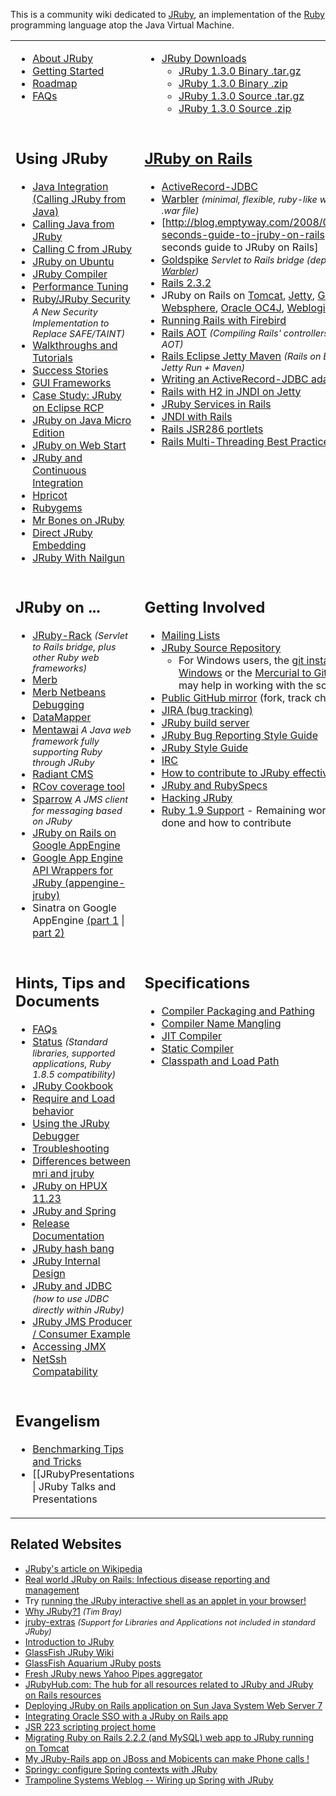 This is a community wiki dedicated to [http://jruby.org JRuby], an implementation of the [http://www.ruby-lang.org/en Ruby] programming language atop the Java Virtual Machine.

<table width="100%" cellpadding="10">

<tr valign="top">
<td>

* [[About JRuby]]
* [[Getting Started]]
* [[Roadmap]]
* [[FAQs]]

</td><td>

* [http://dist.codehaus.org/jruby JRuby Downloads]
** [http://dist.codehaus.org/jruby/1.3.0/jruby-bin-1.3.0.tar.gz JRuby 1.3.0 Binary .tar.gz]
** [http://dist.codehaus.org/jruby/1.3.0/jruby-bin-1.3.0.zip    JRuby 1.3.0 Binary .zip]
** [http://dist.codehaus.org/jruby/1.3.0/jruby-src-1.3.0.tar.gz JRuby 1.3.0 Source .tar.gz]
** [http://dist.codehaus.org/jruby/1.3.0/jruby-src-1.3.0.zip    JRuby 1.3.0 Source .zip]

</td>

</tr>
<tr valign="top">
<td>

==Using JRuby==

* [[Java Integration | Java Integration (Calling JRuby from Java)]]
* [[Calling Java from JRuby]]
* [[Calling C from JRuby]]
* [[JRuby on Ubuntu]]
* [[JRuby Compiler]]
* [[Performance Tuning]]
* [[Ruby_JRuby Security|Ruby/JRuby Security]] <span style="font-size:90%; font-style:italic">A New Security Implementation to Replace SAFE/TAINT)</span>
* [[Walkthroughs and Tutorials]]
* [[Success Stories]]
* [[GUI Frameworks]]
* [[Case_Study_JRuby on Eclipse RCP|Case Study: JRuby on Eclipse RCP]]
* [[JRuby on Java Micro Edition]]
* [[JRuby on Web Start]]
* [[JRuby and Continuous Integration]]
* [[Hpricot]]
* [[Rubygems]]
* [http://epirsch.blogspot.com/2008/10/making-mr-bones-work-with-jruby.html Mr Bones on JRuby]
* [[Direct JRuby Embedding]]
* [[JRuby With Nailgun]]
</td>
<td>

==[[JRuby on Rails]]==
* [[ActiveRecord-JDBC]]
* [[Warbler]] <span style="font-size:90%; font-style:italic">(minimal, flexible, ruby-like way to create .war file)</span>
* [http://blog.emptyway.com/2008/04/08/120-seconds-guide-to-jruby-on-rails| 120 seconds guide to JRuby on Rails]
* [[Goldspike]] <span style="font-size:90%; font-style:italic">Servlet to Rails bridge (deprecated, see [[Warbler]])</span>
* [[Rails_2_3_2|Rails 2.3.2]]
* JRuby on Rails on [http://atalks.prokhorenko.us/2009/02/ruby-on-rails-application-migrating.html Tomcat], [[JRuby on Rails on Jetty|Jetty]], [[JRuby on Rails in GlassFish|Glassfish]], [[JRuby on Rails on WebSphere|Websphere]], [http://wiki.oracle.com/page/JRuby+on+Rails%3A+Deploying+to+Oracle+Containers+for+Java+EE+%28OC4J%29 Oracle OC4J],  [[JRuby on Rails on BEA Weblogic|Weblogic]], [http://oddthesis.org/theses/jboss-rails JBoss]
* [[Running Rails with Firebird]]
* [[Rails AOT]] <span style="font-size:90%; font-style:italic">(Compiling Rails' controllers and models AOT)</span>
* [[Rails Eclipse Jetty Maven]] <span style="font-size:90%; font-style:italic">(Rails on Eclipse + Run Jetty Run + Maven)</span>
* [http://kofno.wordpress.com/2008/04/23/writing-an-activerecord-jdbc-adapter/ Writing an ActiveRecord-JDBC adapter]
* [[Rails with H2 in JNDI on Jetty]]
* [http://blarg.slackworks.com/posts/jruby-service-in-rails JRuby Services in Rails]
* [http://blarg.slackworks.com/posts/jndi-with-rails JNDI with Rails]
* [[Rails JSR286 portlets]]
* [[Rails Multi-Threading Best Practices]]
</td>

</tr>

<tr valign="top">
<td>

==JRuby on ...==
* [[JRuby Rack|JRuby-Rack]] <span style="font-size:90%; font-style:italic">(Servlet to Rails bridge, plus other Ruby web frameworks)</span>
* [[Merb|Merb]]
* [[Merb debugging with Netbeans 6_5|Merb Netbeans Debugging]]
* [[DataMapper|DataMapper]]
* [[Mentawai]] <span style="font-size:90%; font-style:italic">A Java web framework fully supporting Ruby through JRuby</span>
* [[Radiant_CMS|Radiant CMS]]
* [[RCov | RCov coverage tool]]
* [[Sparrow]] <span style="font-size:90%; font-style:italic">A JMS client for messaging based on JRuby</span>
* [http://olabini.com/blog/2009/04/jruby-on-rails-on-google-app-engine/ JRuby on Rails on Google AppEngine]
* [http://code.google.com/p/appengine-jruby/ Google App Engine API Wrappers for JRuby (appengine-jruby)]
* Sinatra on Google AppEngine [http://blog.bigcurl.de/2009/04/running-sinatra-apps-on-google.html (part 1] | [http://dev.massivebraingames.com/past/2009/4/15/writing_sinatra_apps_for_google/ part 2)]
</td>

<td>

==Getting Involved==

* [[Mailing Lists]]
* [http://kenai.com/projects/jruby/sources/main/show JRuby Source Repository]
** For Windows users, the [http://code.google.com/p/msysgit/ git installer for Windows] or the [http://wiki.github.com/schacon/hg-git Mercurial to Git bridge] may help in working with the source
* [http://github.com/jruby/jruby/tree/master Public GitHub mirror] (fork, track changes)
* [http://jira.codehaus.org/browse/JRUBY JIRA (bug tracking)]
* [http://jruby.headius.com:8080/hudson/ JRuby build server]
* [[JRuby Bug Reporting Style Guide]]
* [[JRuby Style Guide]]
* [[IRC]]
* [http://blog.emptyway.com/2008/03/27/how-to-contribute-to-jruby-effectively How to contribute to JRuby effectively]
* [[JRuby and RubySpecs]]
* [[Hacking JRuby]]
* [[Ruby 1_9 Support|Ruby 1.9 Support]] - Remaining work to be done and how to contribute
</td>

</tr>

<tr valign="top">
<td>

==Hints, Tips and Documents==

* [[FAQs]]
* [[Status]]  <span style="font-size:90%; font-style:italic">(Standard libraries, supported applications, Ruby 1.8.5 compatibility)</span>
* [[JRuby Cookbook]]
* [[Require and Load behavior]]
* [[Using the JRuby Debugger]]
* [[Troubleshooting]]
* [[Differences between mri and jruby]]
* [[JRuby on HPUX 11_23|JRuby on HPUX 11.23]]
* [[Spring | JRuby and Spring]]
* [[Release Documentation]]
* [[JRuby hash bang]]
* [[JRuby Internal Design]]
* [[JDBC | JRuby and JDBC]] <span style="font-size:90%; font-style:italic">(how to use JDBC directly within JRuby)</span>
* [http://blog.dberg.org/2008/07/jms-jruby-producer-and-consumer.html JRuby JMS Producer / Consumer Example]
* [[Accessing JMX]]
* [[NetSsh Compatability]]
</td>

<td>

==Specifications==

* [[Compiler Packaging and Pathing]]
* [[Compiler Name Mangling]]
* [[JIT Compiler]]
* [[Static Compiler]]
* [[Classpath and Load Path]]
</td>

</tr>

<tr valign="top">
<td>
== Evangelism ==
* [[Benchmarking Tips and Tricks]]
* [[JRubyPresentations | JRuby Talks and Presentations

</td>
<td></td>
</tr>
</table>

==Related Websites==

* [http://en.wikipedia.org/wiki/JRuby JRuby's article on Wikipedia]
* [http://www.infoq.com/news/2008/05/csi-disease-management-jruby Real world JRuby on Rails: Infectious disease reporting and management]
* Try [http://kessel.ilrt.bris.ac.uk/~pldms/2006/12/jruby-applet.html running the JRuby interactive shell as an applet in your browser!]
* [http://www.tbray.org/ongoing/When/200x/2006/08/17/JRuby Why JRuby?][http://www.usome.com] <span style="font-size:90%; font-style:italic">(Tim Bray)</span>
* [http://rubyforge.org/projects/jruby-extras jruby-extras] <span style="font-size:90%; font-style:italic">(Support for Libraries and Applications not included in standard JRuby)</span>
* [http://www.ociweb.com/jnb/jnbApr2007.html Introduction to JRuby]
* [http://wiki.glassfish.java.net/Wiki.jsp?page=JRuby GlassFish JRuby Wiki]
* [http://blogs.sun.com/theaquarium/tags/jruby GlassFish Aquarium JRuby posts]
* [http://pipes.yahoo.com/pipes/pipe.info?_id=oCCxOv9w3BGq_aM_1vC6Jw Fresh JRuby news Yahoo Pipes aggregator]
* [http://www.jrubyhub.com JRubyHub.com: The hub for all resources related to JRuby and JRuby on Rails resources]
* [http://blogs.sun.com/sabada/entry/deploying_jruby_on_rails_war Deploying JRuby on Rails application on Sun Java System Web Server 7]
* [http://wiki.oracle.com/page/JRuby+on+Rails%3A+Oracle+SSO+Integration Integrating Oracle SSO with a JRuby on Rails app]
* [https://scripting.dev.java.net/ JSR 223 scripting project home]
* [http://atalks.prokhorenko.us/2009/02/ruby-on-rails-application-migrating.html Migrating Ruby on Rails 2.2.2 (and MySQL) web app to JRuby running on Tomcat]
* [http://jeanderuelle.blogspot.com/2009/03/my-jruby-rails-app-on-jboss-can-make.html My JRuby-Rails app on JBoss and Mobicents can make Phone calls !]
* [http://code.trampolinesystems.com/springy Springy: configure Spring contexts with JRuby]
* [http://www.trampolinesystems.com/weblog/wiring-up-spring-with-jruby/  Trampoline Systems Weblog -- Wiring up Spring with JRuby]

